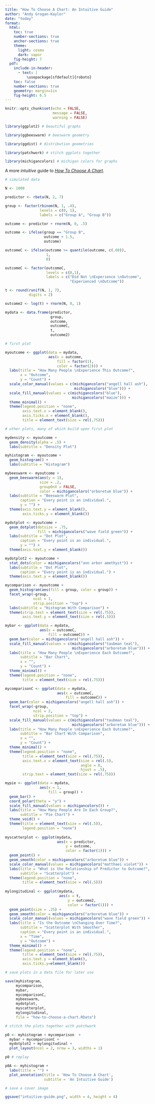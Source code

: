 ```yaml
---
title: "How To Choose A Chart: An Intuitive Guide"
author: "Andy Grogan-Kaylor"
date: "today"
format:
  html:
    toc: true
    number-sections: true
    anchor-sections: true
    theme:
      light: cosmo
      dark: vapor
    fig-height: 7
  pdf:
    include-in-header:
      - text: | 
          \usepackage[sfdefault]{roboto}
    toc: false
    number-sections: true
    geometry: margin=1in
    fig-height: 6.5
---
```


```r

knitr::opts_chunk$set(echo = FALSE,
                      message = FALSE,
                      warning = FALSE)

library(ggplot2) # beautiful graphs

library(ggbeeswarm) # beeswarm geometry

library(ggdist) # distribution geometries

library(patchwork) # stitch ggplots together

library(michigancolors) # michigan colors for graphs

```

A more *intuitive* guide to [*How To Choose A Chart*](https://agrogan1.github.io/dataviz/how-to-choose-a-chart/how-to-choose-a-chart-a-visual-guide.pdf).

```r

# simulated data

N <- 1000

predictor <- rbeta(N, 2, 7)

group <- factor(rbinom(N, 1, .4),
                levels = c(0, 1),
                labels = c("Group A", "Group B"))

outcome <- predictor + rnorm(N, 0, .5)

outcome <- ifelse(group == "Group B",
                  outcome + 1.5,
                  outcome)

outcomeC <- ifelse(outcome >= quantile(outcome, c(.60)),
                   1,
                   0)

outcomeC <- factor(outcomeC,
                   levels = c(0,1),
                   labels = c("Did Not \nExperience \nOutcome", 
                              "Experienced \nOutcome"))

t <- round(runif(N, 1, 7), 
           digits = 2)

outcome2 <- log(t) + rnorm(N, 0, 1)

mydata <- data.frame(predictor, 
                     group, 
                     outcome, 
                     outcomeC,
                     t,
                     outcome2)


```

```r

# first plot

myoutcome <- ggplot(data = mydata,
                    aes(x = outcome,
                        fill = factor(1),
                        color = factor(2))) +
  labs(title = "How Many People \nExperience This Outcome?",
       x = "Outcome",
       y = "Count") +
  scale_color_manual(values = c(michigancolors("angell hall ash"), 
                                michigancolors("blue"))) +
  scale_fill_manual(values = c(michigancolors("blue"),
                               michigancolors("maize"))) +
  theme_minimal() +
  theme(legend.position = "none",
        axis.text.x = element_blank(),
        axis.ticks.x = element_blank(),
        title = element_text(size = rel(.75)))

```

```r

# other plots, many of which build upon first plot

mydensity <- myoutcome + 
  geom_density(alpha = .5) +
  labs(subtitle = "Density Plot")

myhistogram <- myoutcome + 
  geom_histogram() +
  labs(subtitle = "Histogram")

mybeeswarm <- myoutcome + 
  geom_beeswarm(aes(y = 1),
                size = .2,
                groupOnX = FALSE,
                color = michigancolors("arboretum blue")) +
  labs(subtitle = "Beeswarm Plot",
       caption = "Every point is an individual.",
       y = "") +
  theme(axis.text.y = element_blank(),
        axis.ticks.y = element_blank())

mydotplot <- myoutcome + 
  geom_dotplot(dotsize = .75,
               fill = michigancolors("wave field green")) +
  labs(subtitle = "Dot Plot",
       caption = "Every point is an individual.",
       y = "") +
  theme(axis.text.y = element_blank())

mydotplot2 <- myoutcome +
  stat_dots(color = michigancolors("ann arbor amethyst")) +
  labs(subtitle = "Dot Plot",
       caption = "Every point is an individual.") +
  theme(axis.text.y = element_blank())

mycomparison <- myoutcome + 
  geom_histogram(aes(fill = group, color = group)) + 
  facet_wrap(~group, 
             ncol = 1, 
             strip.position = "top") +
  labs(subtitle = "Histogram With Comparison") +
  theme(strip.text = element_text(size = rel(.75)),
        axis.text.y = element_text(size = rel(.5)))

mybar <- ggplot(data = mydata,
                aes(x = outcomeC,
                    fill = outcomeC)) +
  geom_bar(color = michigancolors("angell hall ash")) +
  scale_fill_manual(values = c(michigancolors("taubman teal"),
                               michigancolors("arboretum blue"))) +
  labs(title = "How Many People \nExperience Each Outcome?",
       subtitle = "Bar Chart",
       x = "",
       y = "Count") +
  theme_minimal() +
  theme(legend.position = "none",
        title = element_text(size = rel(.75)))

mycomparisonC <- ggplot(data = mydata,
                        aes(x = outcomeC,
                            fill = outcomeC)) +
  geom_bar(color = michigancolors("angell hall ash")) + 
  facet_wrap(~group,
             ncol = 2, 
             strip.position = "top") +
  scale_fill_manual(values = c(michigancolors("taubman teal"),
                               michigancolors("arboretum blue"))) +
  labs(title = "How Many People \nExperience Each Outcome?",
       subtitle = "Bar Chart With Comparison",
       x = "",
       y = "Count") +
  theme_minimal() +
  theme(legend.position = "none",
        title = element_text(size = rel(.75)),
        axis.text.x = element_text(size = rel(.5),
                                   angle = 0,
                                   hjust = .5),
        strip.text = element_text(size = rel(.75)))

mypie <- ggplot(data = mydata,
                aes(x = 1,
                    fill = group)) +
  geom_bar() +
  coord_polar(theta = "y") +
  scale_fill_manual(values = michigancolors()) +
  labs(title = "How Many People Are In Each Group?",
       subtitle = "Pie Chart") +
  theme_void() +
  theme(title = element_text(size = rel(.5)),
        legend.position = "none")
  
myscatterplot <- ggplot(mydata,
                        aes(x = predictor,
                            y = outcome,
                            color = factor(1))) +
  geom_point() +
  geom_smooth(color = michigancolors("arboretum blue")) +
  scale_color_manual(values = michigancolors("matthaei violet")) +
  labs(title = "What is the Relationship of Predictor to Outcome?",
       subtitle = "Scatterplot") +
  theme(legend.position = "none",
        title = element_text(size = rel(.5)))
  
mylongitudinal <- ggplot(mydata,
                         aes(x = t,
                             y = outcome2,
                             color = factor(1))) +
  geom_point(size = .25) +
  geom_smooth(color = michigancolors("arboretum blue")) +
  scale_color_manual(values = michigancolors("wave field green")) +
  labs(title = "Is the Outcome \nChanging Over Time?",
       subtitle = "Scatterplot With Smoother",
       caption = "Every point is an individual.",
       x = "Time",
       y = "Outcome") +
  theme_minimal() +
  theme(legend.position = "none",
        title = element_text(size = rel(.75)),
        axis.text.y = element_blank(),
        axis.ticks.y=element_blank())

```

```r

# save plots in a data file for later use

save(myhistogram, 
     mycomparison,
     mybar,
     mycomparisonC,
     mybeeswarm,
     mydotplot,
     myscatterplot,
     mylongitudinal,
     file = "how-to-choose-a-chart.RData")

```


```r

# stitch the plots together with patchwork

p0 <- myhistogram + mycomparison  +
  mybar + mycomparisonC + 
  mydotplot2 + mylongitudinal +
  plot_layout(ncol = 2, nrow = 3, widths = 1)

p0 # replay

p0A <- myhistogram + 
  labs(title = "") +
  plot_annotation(title = 'How To Choose A Chart', 
                  subtitle = 'An Intuitive Guide')

# save a cover image

ggsave("intuitive-guide.png", width = 4, height = 4)

```

